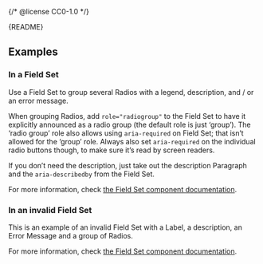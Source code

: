 {/* @license CC0-1.0 */}


<Meta of={RadioStories} />

<Markdown>{README}</Markdown>

<Primary />

<Controls />

## Examples

### In a Field Set

Use a Field Set to group several Radios with a legend, description, and / or an error message.

When grouping Radios, add `role="radiogroup"` to the Field Set to have it explicitly announced as a radio group (the default role is just ‘group’).
The ‘radio group’ role also allows using `aria-required` on Field Set; that isn’t allowed for the ‘group’ role.
Always also set `aria-required` on the individual radio buttons though, to make sure it’s read by screen readers.

If you don’t need the description, just take out the description Paragraph and the `aria-describedby` from the Field Set.

For more information, check [the Field Set component documentation](/docs/components-forms-field-set--docs).

<Canvas of={RadioStories.InAFieldSet} />

### In an invalid Field Set

This is an example of an invalid Field Set with a Label, a description, an Error Message and a group of Radios.

For more information, check [the Field Set component documentation](/docs/components-forms-field-set--docs).

<Canvas of={RadioStories.InAnInvalidFieldSet} />
